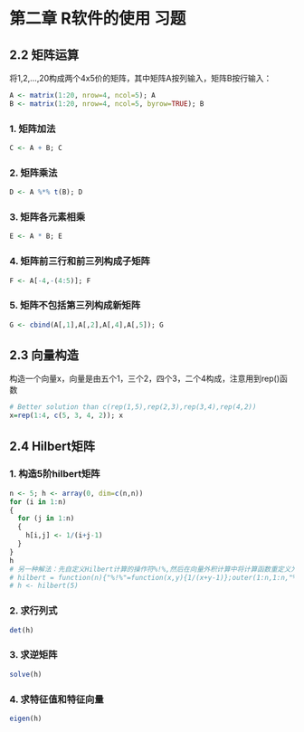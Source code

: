 # 第二章 R软件的使用 习题

## 2.2 矩阵运算

将1,2,...,20构成两个4x5价的矩阵，其中矩阵A按列输入，矩阵B按行输入：

```r
A <- matrix(1:20, nrow=4, ncol=5); A
B <- matrix(1:20, nrow=4, ncol=5, byrow=TRUE); B
```

### 1. 矩阵加法

```r
C <- A + B; C
```


### 2. 矩阵乘法

```r
D <- A %*% t(B); D
```


### 3. 矩阵各元素相乘

```r
E <- A * B; E
```


### 4. 矩阵前三行和前三列构成子矩阵

```r
F <- A[-4,-(4:5)]; F
```


### 5. 矩阵不包括第三列构成新矩阵

```r
G <- cbind(A[,1],A[,2],A[,4],A[,5]); G
```

## 2.3 向量构造

构造一个向量x，向量是由五个1，三个2，四个3，二个4构成，注意用到rep()函数

```r
# Better solution than c(rep(1,5),rep(2,3),rep(3,4),rep(4,2))
x=rep(1:4, c(5, 3, 4, 2)); x
```

## 2.4 Hilbert矩阵

### 1. 构造5阶hilbert矩阵

```r
n <- 5; h <- array(0, dim=c(n,n))
for (i in 1:n)
{
  for (j in 1:n)
  {
    h[i,j] <- 1/(i+j-1)
  }
}
h
# 另一种解法：先自定义Hilbert计算的操作符%!%,然后在向量外积计算中将计算函数重定义为fun=“%！%”
# hilbert = function(n){"%!%"=function(x,y){1/(x+y-1)};outer(1:n,1:n,"%!%")}
# h <- hilbert(5)
```

### 2. 求行列式

```r
det(h)
```

### 3. 求逆矩阵

```r
solve(h)
```

### 4. 求特征值和特征向量

```r
eigen(h)
```

